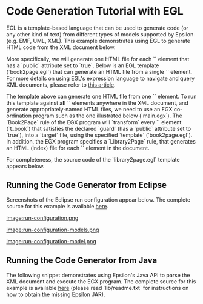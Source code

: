 =Code Generation Tutorial with EGL=
EGL is a template-based language that can be used to generate code (or any other kind of text) from different types of models supported by Epsilon (e.g. EMF, UML, XML). This example demonstrates using EGL to generate HTML code from the XML document below.

{{{xml
<library>
  <book title="EMF Eclipse Modeling Framework" pages="744" public="true">
    <id>EMFBook</id>
    <author>Dave Steinberg</author>
    <author>Frank Budinsky</author>
    <author>Marcelo Paternostro</author>
    <author>Ed Merks</author>
    <published>2009</published>
  </book>
  <book title="Eclipse Modeling Project: A Domain-Specific Language (DSL) Toolkit" 
    pages="736" public="true">
    <id>EMPBook</id>
    <author>Richard Gronback</author>
    <published>2009</published>
  </book>
  <book title="Official Eclipse 3.0 FAQs" pages="432" public="false">
    <id>Eclipse3FAQs</id>
    <author>John Arthorne</author>
    <author>Chris Laffra</author>
    <published>2004</published>
  </book>
</library>
}}}
 
More specifically, we will generate one HTML file for each `<book>` element that has a `public` attribute set to `true`. Below is an EGL template (`book2page.egl`) that can generate an HTML file from a single `<book>` element. For more details on using EGL's expression language to navigate and query XML documents, please refer to [[../plain-xml/|this article]].
 
{{{egl
<h1>Book [%=index%]: [%=book.a_title%]</h1>

<h2>Authors</h2>
<ul>
[%for (author in book.c_author) { %]
  <li>[%=author.text%]
[%}%]
</ul>
}}}
 
The template above can generate one HTML file from one `<book>` element. To run this template against '''all''' `<book>` elements anywhere in the XML document, and generate appropriately-named HTML files, we need to use an EGX co-ordination program such as the one illustrated below (`main.egx`). The `Book2Page` rule of the EGX program will `transform` every `<book>` element (`t_book`) that satisfies the declared `guard` (has a `public` attribute set to `true`), into a `target` file, using the specified `template` (`book2page.egl`). In addition, the EGX program specifies a `Library2Page` rule, that generates an HTML (index) file for each `<library>` element in the document.

{{{egx
rule Book2Page 
  transform book : t_book {
  
  // We only want to generate pages
  // for books that have their public
  // attribute set to true
  guard : book.b_public
  
  parameters {
    // These parameters will be made available
    // to the invoked template as variables
    var params : new Map;
    params.put("index", t_book.all.indexOf(book) + 1);
    return params;
  }
  
  // The EGL template to be invoked
  template : "book2page.egl"
  
  // Output file
  target : "gen/" + book.e_id.text + ".html"
  
}

rule Library2Page 
  transform library : t_library {
  
  template : "library2page.egl"
  
  target : "gen/index.html"
}
}}}
 
For completeness, the source code of the `library2page.egl` template appears below.
 
{{{egl
<h1>Books</h1>

<ul>
[%for (book in library.c_book.select(b|b.b_public)) { %]
  <li><a href="[%=book.e_id.text%].html">[%=book.a_title%]</a>
[%}%]
</ul>
}}}
 
==Running the Code Generator from Eclipse==
Screenshots of the Eclipse run configuration appear below. The complete source for this example is available [[../../../examples/index.php?example=org.eclipse.epsilon.examples.egl.library|here]].

[[image:run-configuration.png]]

[[image:run-configuration-models.png]]

[[image:run-configuration-model.png]]
 
==Running the Code Generator from Java==
 
The following snippet demonstrates using Epsilon's Java API to parse the XML document and execute the EGX program. The complete source for this example is available [[../../../examples/index.php?example=org.eclipse.epsilon.examples.egl.library|here]] (please read `lib/readme.txt` for instructions on how to obtain the missing Epsilon JAR). 

{{{java
import java.io.File;

import org.eclipse.epsilon.egl.EglFileGeneratingTemplateFactory;
import org.eclipse.epsilon.egl.EgxModule;
import org.eclipse.epsilon.emc.plainxml.PlainXmlModel;

public class App {
  
  public static void main(String[] args) throws Exception {
    
    // Parse main.egx
    EgxModule module = new EgxModule(new EglFileGeneratingTemplateFactory());
    module.parse(new File("main.egx").getAbsoluteFile());
    
    if (!module.getParseProblems().isEmpty()) {
      System.out.println("Syntax errors found. Exiting.");
      return;
    }
    
    // Load the XML document
    PlainXmlModel model = new PlainXmlModel();
    model.setFile(new File("library.xml"));
    model.setName("L");
    model.load();
    
    // Make the document visible to the EGX program
    module.getContext().getModelRepository().addModel(model);
    // ... and execute
    module.execute();
  }
  
}  
}}}
